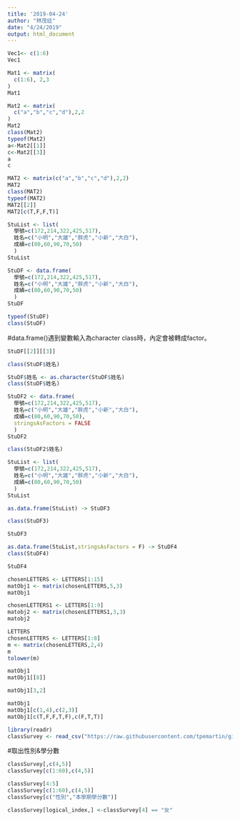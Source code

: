 ```yaml
---
title: '2019-04-24'
author: "林茂廷"
date: "4/24/2019"
output: html_document
---
```

```r
Vec1<- c(1:6)
Vec1
```

```r
Mat1 <- matrix(
  c(1:6), 2,3
)
Mat1
```

```r
Mat2 <- matrix(
  c("a","b","c","d"),2,2
)
Mat2
class(Mat2)
typeof(Mat2)
a<-Mat2[[1]]
c<-Mat2[[3]]
a
c
```

```r
MAT2 <- matrix(c("a","b","c","d"),2,2)
MAT2
class(MAT2)
typeof(MAT2)
MAT2[[2]]
MAT2[c(T,F,F,T)]
```

```r
StuList <- list(
  學號=c(172,214,322,425,517),
  姓名=c("小明","大雄","胖虎","小新","大白"),
  成績=c(80,60,90,70,50)
  )
StuList 
```

```r
StuDF <- data.frame(
  學號=c(172,214,322,425,517),
  姓名=c("小明","大雄","胖虎","小新","大白"),
  成績=c(80,60,90,70,50)
  )
StuDF 
```

```r
typeof(StuDF)
class(StuDF)
```
#data.frame()遇到變數輸入為character class時，內定會被轉成factor。
```r
StuDF[[2]][[3]]
```

```r
class(StuDF$姓名)
```

```r
StuDF$姓名 <- as.character(StuDF$姓名)
class(StuDF$姓名)
```

```r
StuDF2 <- data.frame(
  學號=c(172,214,322,425,517),
  姓名=c("小明","大雄","胖虎","小新","大白"),
  成績=c(80,60,90,70,50),
  stringsAsFactors = FALSE
  )
StuDF2 
```

```r
class(StuDF2$姓名)
```


```r
StuList <- list(
  學號=c(172,214,322,425,517),
  姓名=c("小明","大雄","胖虎","小新","大白"),
  成績=c(80,60,90,70,50)
  )
StuList 
```

```r
as.data.frame(StuList) -> StuDF3

class(StuDF3)
```

```r
StuDF3
```

```r
as.data.frame(StuList,stringsAsFactors = F) -> StuDF4
class(StuDF4)
```

```r
StuDF4
```

```r
chosenLETTERS <- LETTERS[1:15]
matObj1 <- matrix(chosenLETTERS,5,3)
matObj1
```
```r
chosenLETTERS1 <- LETTERS[1:9]
matobj2 <- matrix(chosenLETTERS1,3,3)
matobj2
```

```r
LETTERS
chosenLETTERS <- LETTERS[1:8]
m <- matrix(chosenLETTERS,2,4)
m
tolower(m)
```

```r
matObj1
matObj1[[8]]
```

```r
matObj1[3,2]
```

```r
matObj1
matObj1[c(1,4),c(2,3)]
matObj1[c(T,F,F,T,F),c(F,T,T)]
```

```r
library(readr)
classSurvey <- read_csv("https://raw.githubusercontent.com/tpemartin/github-data/master/classSurvey.csv")
```
#取出性別&學分數
```r
classSurvey[,c(4,5)]
classSurvey[c(1:60),c(4,5)]
```

```r
classSurvey[4:5]
classSurvey[c(1:60),c(4,5)]
classSurvey[c("性別","本學期學分數")]
```

```r
classSurvey[logical_index,] <-classSurvey[4] == "女"
```

